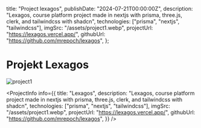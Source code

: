 
  title: "Project lexagos",
  publishDate: "2024-07-21T00:00:00Z",
  description: "Lexagos, course platform project made in nextjs with prisma, three.js, clerk, and tailwindcss with shadcn",
  technologies: ["prisma", "nextjs", "tailwindcss"],
  imgSrc: "/assets/project1.webp",
  projectUrl: "https://lexagos.vercel.app/",
  githubUrl: "https://github.com/mrepoch/lexagos",
};

# Projekt Lexagos
<Image src="/assets/project1.webp" alt="project1" width={2000} height={2000} />

<ProjectInfo info={{
  title: "Lexagos",
  description: "Lexagos, course platform project made in nextjs with prisma, three.js, clerk, and tailwindcss with shadcn",
  technologies: ["prisma", "nextjs", "tailwindcss"],
  imgSrc: "/assets/project1.webp",
  projectUrl: "https://lexagos.vercel.app/",
  githubUrl: "https://github.com/mrepoch/lexagos",
}} />

